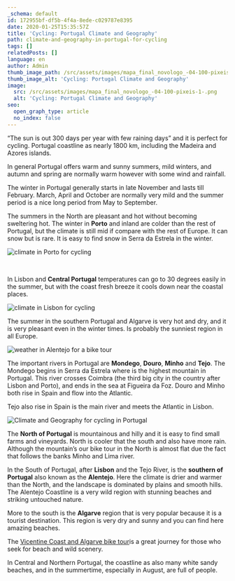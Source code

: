 ```yaml
---
_schema: default
id: 172955bf-df5b-4f4a-8ede-c029787e8395
date: 2020-01-25T15:35:57Z
title: 'Cycling: Portugal Climate and Geography'
path: climate-and-geography-in-portugal-for-cycling
tags: []
relatedPosts: []
language: en
author: Admin
thumb_image_path: /src/assets/images/mapa_final_novologo_-04-100-pixeis-1-.png
thumb_image_alt: 'Cycling: Portugal Climate and Geography'
image:
  src: /src/assets/images/mapa_final_novologo_-04-100-pixeis-1-.png
  alt: 'Cycling: Portugal Climate and Geography'
seo:
  open_graph_type: article
  no_index: false
---
```


“The sun is out 300 days per year with few raining days” and it is perfect for
cycling. Portugal coastline as nearly 1800 km, including the Madeira and Azores
islands.

In general Portugal offers warm and sunny summers, mild winters, and autumn and
spring are normally warm however with some wind and rainfall.

The winter in Portugal generally starts in late November and lasts till
February. March, April and October are normally very mild and the summer period
is a nice long period from May to September.

The summers in the North are pleasant and hot without becoming sweltering hot.
The winter in **Porto** and inland are colder than the rest of Portugal, but the
climate is still mid if compare with the rest of Europe. It can snow but is
rare. It is easy to find snow in Serra da Estrela in the winter.

![climate in Porto for cycling](/src/assets/images/average-temperature-portugal-porto.png 'weather in Porto for cycling')

&nbsp;

In Lisbon and **Central Portugal** temperatures can go to 30 degrees easily in
the summer, but with the coast fresh breeze it cools down near the coastal
places.

![climate in Lisbon for cycling](/src/assets/images/average-temperature-portugal-lisbon.png 'weather in lisbon for a bike tour')

The summer in the southern Portugal and Algarve is very hot and dry, and it is
very pleasant even in the winter times. Is probably the sunniest region in all
Europe.

![weather in Alentejo for a bike tour](/src/assets/images/average-temperature-portugal-vila-nova-de-milfontes.png 'weather in Alentejo for a bike tour')

The important rivers in Portugal are **Mondego**, **Douro**, **Minho** and
**Tejo**. The Mondego begins in Serra da Estrela where is the highest mountain
in Portugal. This river crosses Coimbra (the third big city in the country after
Lisbon and Porto), and ends in the sea at Figueira da Foz. Douro and Minho both
rise in Spain and flow into the Atlantic.

Tejo also rise in Spain is the main river and meets the Atlantic in Lisbon.

![Climate and Geography for cycling in Portugal](/src/assets/images/mapa_final_novologo_-04-100-pixeis-1-.png 'Climate and Geography for cycling in Portugal')

The **North of Portugal** is mountainous and hilly and it is easy to find small
farms and vineyards. North is cooler that the south and also have more rain.
Although the mountain’s our bike tour in the North is almost flat due the fact
that follows the banks Minho and Lima river.

In the South of Portugal, after **Lisbon** and the Tejo River, is the **southern
of Portugal** also known as the **Alentejo**. Here the climate is drier and
warmer than the North, and the landscape is dominated by plains and smooth
hills. The Alentejo Coastline is a very wild region with stunning beaches and
striking untouched nature.

More to the south is the **Algarve** region that is very popular because it is a
tourist destination. This region is very dry and sunny and you can find here
amazing beaches.

The
[Vicentine Coast and Algarve bike tour](https://topbiketoursportugal.com/south-portugal-biketour/)is
a great journey for those who seek for beach and wild scenery.

In Central and Northern Portugal, the coastline as also many white sandy
beaches, and in the summertime, especially in August, are full of people.
